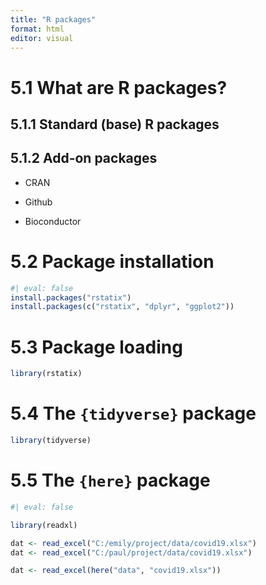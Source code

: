 ```yaml
---
title: "R packages"
format: html
editor: visual
---
```


# 5.1 What are R packages?

## 5.1.1 Standard (base) R packages

## 5.1.2 Add-on packages

-   CRAN

-   Github

-   Bioconductor

# 5.2 Package installation

```r
#| eval: false
install.packages("rstatix")
install.packages(c("rstatix", "dplyr", "ggplot2"))
```

# 5.3 Package loading

```r
library(rstatix)
```

# 5.4 The `{tidyverse}` package

```r
library(tidyverse)
```

# 5.5 The `{here}` package

```r
#| eval: false

library(readxl)

dat <- read_excel("C:/emily/project/data/covid19.xlsx")
dat <- read_excel("C:/paul/project/data/covid19.xlsx")

dat <- read_excel(here("data", "covid19.xlsx"))
```
